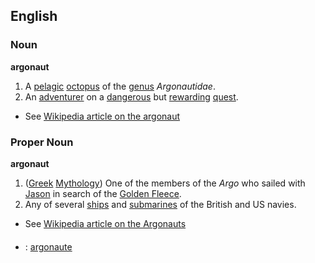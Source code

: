 ==English==
===Noun===
'''argonaut'''
# A [[pelagic]] [[octopus]] of the [[genus]] ''Argonautidae''.
# An [[adventurer]] on a [[dangerous]] but [[reward]]ing [[quest]].
* See [[w:Argonaut (animal)|Wikipedia article on the argonaut]]
===Proper Noun===
'''argonaut'''
# ([[Greek]] [[Mythology]]) One of the members of the ''Argo'' who sailed with [[Jason]] in search of the [[Golden Fleece]].
# Any of several [[ship]]s and [[submarine]]s of the British and US navies.
* See [[w:Argonauts|Wikipedia article on the Argonauts]]

===={{trans}}====

* {{fr}} : [[argonaute]]
